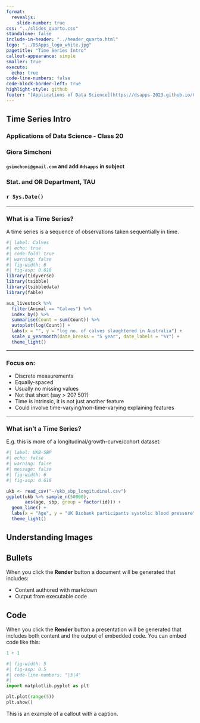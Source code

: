 ```yaml
---
format:
  revealjs:
    slide-number: true
css: "../slides_quarto.css"
standalone: false
include-in-header: "../header_quarto.html"
logo: "../DSApps_logo_white.jpg"
pagetitle: "Time Series Intro"
callout-appearance: simple
smaller: true
execute:
  echo: true
code-line-numbers: false
code-block-border-left: true
highlight-style: github
footer: "[Applications of Data Science](https://dsapps-2023.github.io/Class_Slides/){target='_blank'}"
---
```


## {.logo-slide}

## Time Series Intro {.title-slide}

### Applications of Data Science - Class 20

### Giora Simchoni

#### `gsimchoni@gmail.com` and add `#dsapps` in subject

### Stat. and OR Department, TAU
### `r Sys.Date()`

---

### What is a Time Series?

A time series is a sequence of observations taken sequentially in time.

```r
#| label: Calves
#| echo: true
#| code-fold: true
#| warning: false
#| fig-width: 6
#| fig-asp: 0.618
library(tidyverse)
library(tsibble)
library(tsibbledata)
library(fable)

aus_livestock %>%
  filter(Animal == "Calves") %>%
  index_by() %>%
  summarise(Count = sum(Count)) %>%
  autoplot(log(Count)) +
  labs(x = "", y = "log no. of calves slaughtered in Australia") +
  scale_x_yearmonth(date_breaks = "5 year", date_labels = "%Y") +
  theme_light()
```

---

### Focus on:

- Discrete measurements
- Equally-spaced
- Usually no missing values
- Not that short (say > 20? 50?)
- Time is intrinsic, it is not just another feature
- Could involve time-varying/non-time-varying explaining features

---

### What isn't a Time Series?

E.g. this is more of a longitudinal/growth-curve/cohort dataset:

```r
#| label: UKB-SBP
#| echo: false
#| warning: false
#| message: false
#| fig-width: 6
#| fig-asp: 0.618

ukb <- read_csv("~/ukb_sbp_longitudinal.csv")
ggplot(ukb %>% sample_n(50000),
       aes(age, sbp, group = factor(id))) +
  geom_line() +
  labs(x = "Age", y = "UK Biobank participants systolic blood pressure") +
  theme_light()
```


## Understanding Images {.title-slide}


## Bullets

When you click the **Render** button a document will be generated that includes:

-   Content authored with markdown
-   Output from executable code

## Code

When you click the **Render** button a presentation will be generated that includes both content and the output of embedded code. You can embed code like this:

```r
1 + 1
```


```python
#| fig-width: 5
#| fig-asp: 0.5
#| code-line-numbers: "|3|4"
#| 
import matplotlib.pyplot as plt

plt.plot(range(5))
plt.show()
```

::: {.callout-tip}
This is an example of a callout with a caption.
:::
